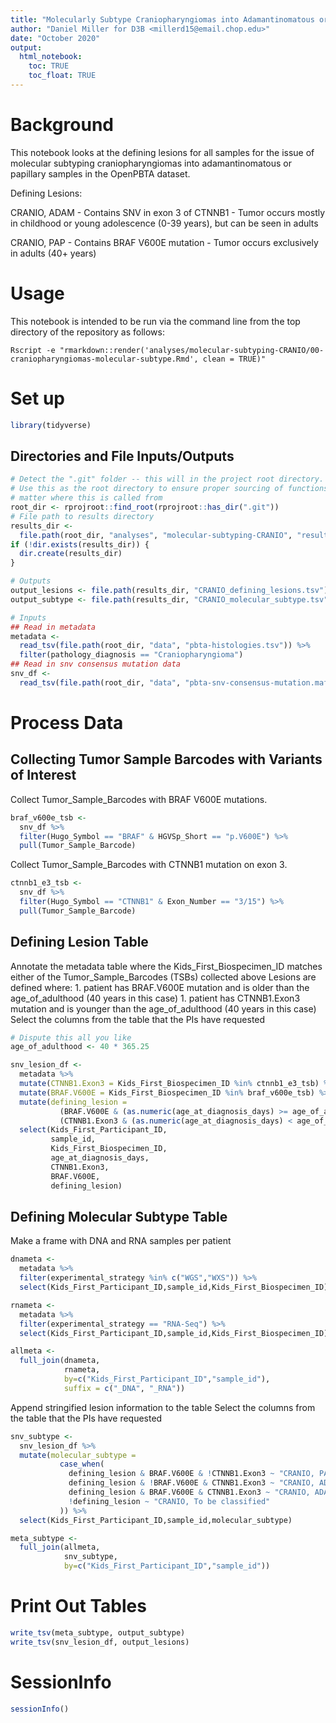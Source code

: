 ```yaml
---
title: "Molecularly Subtype Craniopharyngiomas into Adamantinomatous or Papillary"
author: "Daniel Miller for D3B <millerd15@email.chop.edu>"
date: "October 2020"
output:
  html_notebook:
    toc: TRUE
    toc_float: TRUE
---
```


# Background

This notebook looks at the defining lesions for all samples for the issue of
molecular subtyping craniopharyngiomas into adamantinomatous or papillary samples
in the OpenPBTA dataset.

Defining Lesions:

CRANIO, ADAM
- Contains SNV in exon 3 of CTNNB1
- Tumor occurs mostly in childhood or young adolescence (0-39 years), but can be seen in adults

CRANIO, PAP
- Contains BRAF V600E mutation
- Tumor occurs exclusively in adults (40+ years)

# Usage

This notebook is intended to be run via the command line from the top directory
of the repository as follows:

```
Rscript -e "rmarkdown::render('analyses/molecular-subtyping-CRANIO/00-craniopharyngiomas-molecular-subtype.Rmd', clean = TRUE)"
```

# Set up

```r
library(tidyverse)
```

## Directories and File Inputs/Outputs

```r
# Detect the ".git" folder -- this will in the project root directory.
# Use this as the root directory to ensure proper sourcing of functions no
# matter where this is called from
root_dir <- rprojroot::find_root(rprojroot::has_dir(".git"))
# File path to results directory
results_dir <-
  file.path(root_dir, "analyses", "molecular-subtyping-CRANIO", "results")
if (!dir.exists(results_dir)) {
  dir.create(results_dir)
}

# Outputs
output_lesions <- file.path(results_dir, "CRANIO_defining_lesions.tsv")
output_subtype <- file.path(results_dir, "CRANIO_molecular_subtype.tsv")
```

```r
# Inputs
## Read in metadata
metadata <-
  read_tsv(file.path(root_dir, "data", "pbta-histologies.tsv")) %>%
  filter(pathology_diagnosis == "Craniopharyngioma")
## Read in snv consensus mutation data
snv_df <-
  read_tsv(file.path(root_dir, "data", "pbta-snv-consensus-mutation.maf.tsv.gz"))
```

# Process Data

## Collecting Tumor Sample Barcodes with Variants of Interest

Collect Tumor_Sample_Barcodes with BRAF V600E mutations.

```r
braf_v600e_tsb <-
  snv_df %>%
  filter(Hugo_Symbol == "BRAF" & HGVSp_Short == "p.V600E") %>%
  pull(Tumor_Sample_Barcode)
```

Collect Tumor_Sample_Barcodes with CTNNB1 mutation on exon 3.

```r
ctnnb1_e3_tsb <-
  snv_df %>%
  filter(Hugo_Symbol == "CTNNB1" & Exon_Number == "3/15") %>%
  pull(Tumor_Sample_Barcode)
```

## Defining Lesion Table

Annotate the metadata table where the Kids_First_Biospecimen_ID matches either of the Tumor_Sample_Barcodes (TSBs) collected above
Lesions are defined where:
1. patient has BRAF.V600E mutation and is older than the age_of_adulthood (40 years in this case)
1. patient has CTNNB1.Exon3 mutation and is younger than the age_of_adulthood (40 years in this case)
Select the columns from the table that the PIs have requested

```r
# Dispute this all you like
age_of_adulthood <- 40 * 365.25

snv_lesion_df <-
  metadata %>%
  mutate(CTNNB1.Exon3 = Kids_First_Biospecimen_ID %in% ctnnb1_e3_tsb) %>%
  mutate(BRAF.V600E = Kids_First_Biospecimen_ID %in% braf_v600e_tsb) %>%
  mutate(defining_lesion =
           (BRAF.V600E & (as.numeric(age_at_diagnosis_days) >= age_of_adulthood)) |
           (CTNNB1.Exon3 & (as.numeric(age_at_diagnosis_days) < age_of_adulthood))) %>%
  select(Kids_First_Participant_ID,
         sample_id,
         Kids_First_Biospecimen_ID,
         age_at_diagnosis_days,
         CTNNB1.Exon3,
         BRAF.V600E,
         defining_lesion)
```

## Defining Molecular Subtype Table

Make a frame with DNA and RNA samples per patient

```r
dnameta <-
  metadata %>%
  filter(experimental_strategy %in% c("WGS","WXS")) %>%
  select(Kids_First_Participant_ID,sample_id,Kids_First_Biospecimen_ID)

rnameta <-
  metadata %>%
  filter(experimental_strategy == "RNA-Seq") %>%
  select(Kids_First_Participant_ID,sample_id,Kids_First_Biospecimen_ID)

allmeta <-
  full_join(dnameta,
            rnameta,
            by=c("Kids_First_Participant_ID","sample_id"),
            suffix = c("_DNA", "_RNA"))
```

Append stringified lesion information to the table
Select the columns from the table that the PIs have requested

```r
snv_subtype <-
  snv_lesion_df %>%
  mutate(molecular_subtype =
           case_when(
             defining_lesion & BRAF.V600E & !CTNNB1.Exon3 ~ "CRANIO, PAP",
             defining_lesion & !BRAF.V600E & CTNNB1.Exon3 ~ "CRANIO, ADAM",
             defining_lesion & BRAF.V600E & CTNNB1.Exon3 ~ "CRANIO, ADAM;CRANIO, PAP",
             !defining_lesion ~ "CRANIO, To be classified"
           )) %>%
  select(Kids_First_Participant_ID,sample_id,molecular_subtype)

meta_subtype <-
  full_join(allmeta,
            snv_subtype,
            by=c("Kids_First_Participant_ID","sample_id"))
```

# Print Out Tables

```r
write_tsv(meta_subtype, output_subtype)
write_tsv(snv_lesion_df, output_lesions)
```

# SessionInfo

```r
sessionInfo()
```
